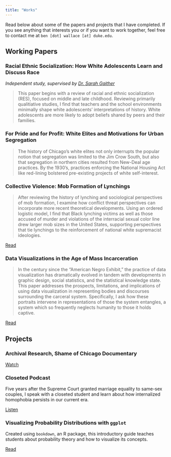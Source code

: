 ```yaml
---
title: "Works"
---
```


Read below about some of the papers and projects that I have completed. If you see anything that interests you or if you want to work together, feel free to contact me at `ben [dot] wallace [at] duke.edu`.

## Working Papers

### Racial Ethnic Socialization: How White Adolescents Learn and Discuss Race

*Independent study, supervised by [Dr. Sarah Gaither](https://scholars.duke.edu/person/sarah.gaither)*

> This paper begins with a review of racial and ethnic socialization (RES), focused on middle and late childhood. Reviewing primarily qualitiative studies, I find that teachers and the school environments minimally shape white adolescents’ interpretations of history. White adolescents are more likely to adopt beliefs shared by peers and their families. 

### For Pride and for Profit: White Elites and Motivations for Urban Segregation

> The history of Chicago’s white elites not only interrupts the popular notion that segregation was limited to the Jim Crow South, but also that segregation in northern cities resulted from New-Deal age practices. By the 1930’s, practices enforcing the National Housing Act like red-lining bolstered pre-existing projects of white self-interest.

### Collective Violence: Mob Formation of Lynchings

> After reviewing the history of lynching and sociological perspectives of mob formation, I examine how conflict threat perspectives can incorporate more recent theoretical developments. Using an ordered logistic model, I find that Black lynching victims as well as those accused of murder and violations of the interracial sexual color line drew larger mob sizes in the United States, supporting perspectives that tie lynchings to the reinforcement of national white supremacist ideologies.

[Read](https://dssoc.github.io/project_examples/ben_wallace.html)

### Data Visualizations in the Age of Mass Incarceration

> In the century since the “American Negro Exhibit,” the practice of data visualization has dramatically evolved in tandem with developments in graphic design, social statistics, and the statistical knowledge state. This paper addresses the prospects, limitations, and implications of using data visualization in representing bodies and discourses surrounding the carceral system. Specifically, I ask how these portraits intervene in representations of those the system entangles, a system which so frequently neglects humanity to those it holds captive.

[Read](https://ben-j-wallace.github.io/carceral-system-visualization/)

## Projects

### Archival Research, Shame of Chicago Documentary

[Watch](https://www.shameofchicago.org/)

### Closeted Podcast

Five years after the Supreme Court granted marriage equality to same-sex couples, I speak with a closeted student and learn about how internalized homophobia persists in our current era.

[Listen](https://soundcloud.com/benjwallace/closeted)

### Visualizing Probability Distributions with `ggplot`

Created using `bookdown`, an R package, this introductory guide teaches students about probability theory and how to visualize its concepts. 

[Read](https://ben-j-wallace.github.io/probability-distributions/)


